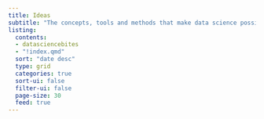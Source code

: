 ```yaml
---
title: Ideas
subtitle: "The concepts, tools and methods that make data science possible. In this section: [DataScienceBites](datasciencebites/index.qmd)"
listing:
  contents: 
  - datasciencebites
  - "!index.qmd"
  sort: "date desc"
  type: grid
  categories: true
  sort-ui: false
  filter-ui: false
  page-size: 30
  feed: true
---
```


